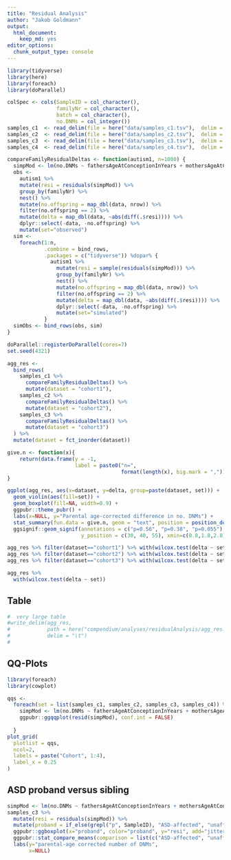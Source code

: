 ```yaml
---
title: "Residual Analysis"
author: "Jakob Goldmann"
output: 
  html_document: 
    keep_md: yes
editor_options: 
  chunk_output_type: console
---
```


```r
library(tidyverse)
library(here)
library(foreach)
library(doParallel)

colSpec <- cols(SampleID = col_character(), 
                familyNr = col_character(), 
                batch = col_character(),
                no.DNMs = col_integer())
samples_c1  <- read_delim(file = here("data/samples_c1.tsv"),  delim = "\t", col_types = colSpec)
samples_c2  <- read_delim(file = here("data/samples_c2.tsv"),  delim = "\t", col_types = colSpec)
samples_c3  <- read_delim(file = here("data/samples_c3.tsv"),  delim = "\t", col_types = colSpec)
samples_c4  <- read_delim(file = here("data/samples_c4.tsv"),  delim = "\t", col_types = colSpec)
```


```r
compareFamilyResidualDeltas <- function(autism1, n=1000) {
  simpMod <- lm(no.DNMs ~ fathersAgeAtConceptionInYears + mothersAgeAtConceptionInYears, autism1)
  obs <- 
    autism1 %>%
    mutate(resi = residuals(simpMod)) %>%
    group_by(familyNr) %>% 
    nest() %>% 
    mutate(no.offspring = map_dbl(data, nrow)) %>% 
    filter(no.offspring == 2) %>% 
    mutate(delta = map_dbl(data, ~abs(diff(.$resi)))) %>%
    dplyr::select(-data, -no.offspring) %>%
    mutate(set="observed")
  sim <- 
    foreach(1:n,
            .combine = bind_rows,
            .packages = c("tidyverse")) %dopar% {
              autism1 %>%
                mutate(resi = sample(residuals(simpMod))) %>%
                group_by(familyNr) %>% 
                nest() %>% 
                mutate(no.offspring = map_dbl(data, nrow)) %>% 
                filter(no.offspring == 2) %>% 
                mutate(delta = map_dbl(data, ~abs(diff(.$resi)))) %>%
                dplyr::select(-data, -no.offspring) %>%
                mutate(set="simulated")
            }
  simObs <- bind_rows(obs, sim)
}
```


```r
doParallel::registerDoParallel(cores=7)
set.seed(4321)

agg_res <-
  bind_rows(
    samples_c1 %>% 
      compareFamilyResidualDeltas() %>%
      mutate(dataset = "cohort1"),
    samples_c2 %>% 
      compareFamilyResidualDeltas() %>%
      mutate(dataset = "cohort2"),
    samples_c3 %>%
      compareFamilyResidualDeltas() %>%
      mutate(dataset = "cohort3")
  ) %>% 
  mutate(dataset = fct_inorder(dataset))
```

```r
give.n <- function(x){
    return(data.frame(y = -1, 
                      label = paste0("n=", 
                                     format(length(x), big.mark = ","))))
}

ggplot(agg_res, aes(x=dataset, y=delta, group=paste(dataset, set))) +
  geom_violin(aes(fill=set)) + 
  geom_boxplot(fill=NA, width=0.9) + 
  ggpubr::theme_pubr() + 
  labs(x=NULL, y="Parental age-corrected difference in no. DNMs") + 
  stat_summary(fun.data = give.n, geom = "text", position = position_dodge(width = 0.9)) + 
  ggsignif::geom_signif(annotations = c("p=0.56", "p=0.38", "p=0.055"),  # adapt these values manually
                        y_position = c(30, 40, 55), xmin=c(0.8,1.8,2.8), xmax=c(1.2,2.2,3.2))
```


```r
agg_res %>% filter(dataset=="cohort1") %>% with(wilcox.test(delta ~ set))
agg_res %>% filter(dataset=="cohort2") %>% with(wilcox.test(delta ~ set))
agg_res %>% filter(dataset=="cohort3") %>% with(wilcox.test(delta ~ set))

agg_res %>% 
  with(wilcox.test(delta ~ set))
```



Table
-----

```r
#  very large table
#write_delim(agg_res,
#            path = here("compendium/analyses/residualAnalysis/agg_res.tsv"),
#            delim = "\t")
#
```


QQ-Plots
--------

```r
library(foreach)
library(cowplot)

qqs <- 
  foreach(set = list(samples_c1, samples_c2, samples_c3, samples_c4)) %do% {
    simpMod <- lm(no.DNMs ~ fathersAgeAtConceptionInYears + mothersAgeAtConceptionInYears, set)
    ggpubr::ggqqplot(resid(simpMod), conf.int = FALSE)
    
  }
plot_grid(
  plotlist = qqs,
  ncol=2,
  labels = paste("Cohort", 1:4),
  label_x = 0.25
)


```


ASD proband versus sibling
--------------------------

```r
simpMod <- lm(no.DNMs ~ fathersAgeAtConceptionInYears + mothersAgeAtConceptionInYears, samples_c3)
samples_c3 %>% 
  mutate(resi = residuals(simpMod)) %>% 
  mutate(proband = if_else(grepl("p", SampleID), "ASD-affected", "unaffected sibling")) %>% 
  ggpubr::ggboxplot(x="proband", color="proband", y="resi", add="jitter") + 
  ggpubr::stat_compare_means(comparison = list(c("ASD-affected", "unaffected sibling"))) + 
  labs(y="parental-age corrected number of DNMs",
       x=NULL)

```



